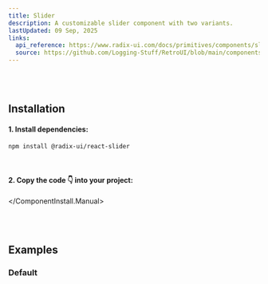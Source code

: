 ```yaml
---
title: Slider
description: A customizable slider component with two variants.
lastUpdated: 09 Sep, 2025
links:
  api_reference: https://www.radix-ui.com/docs/primitives/components/slider#api-reference
  source: https://github.com/Logging-Stuff/RetroUI/blob/main/components/retroui/Slider.tsx
---
```


<ComponentShowcase name="slider-style-default" />
<br />
<br />

## Installation

<ComponentInstall>
  <ComponentInstall.Cli npmCommand="npx shadcn@latest add @retroui/slider" />
  <ComponentInstall.Manual>

#### 1. Install dependencies:

```sh
npm install @radix-ui/react-slider
```

<br />

#### 2. Copy the code 👇 into your project:

<ComponentSource name="slider" />

  </ComponentInstall.Manual>
</ComponentInstall>

<br />
<br />

## Examples

### Default

<ComponentShowcase name="slider-style-default" />
